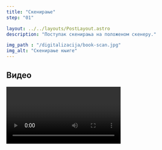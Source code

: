 ```yaml
---
title: "Скенирање"
step: "01"

layout: ../../layouts/PostLayout.astro
description: "Поступак скенирања на положеном скенеру."

img_path : "/digitalizacija/book-scan.jpg"
img_alt: "Скенирање књиге"
---
```



## Видео

<Video video="https://www.youtube.com/embed/67anBaye3Tk?si=_ZRZZVzIrKS_dIvg" />

## Опис видеа

Поступак скенирања грађе на скенеру формата А3.

Поставка публикације на скенер.

Избор формата за скенове (tif, jpg) и резолуције.

Именовање фајлова и фолдера.

Процес одређивања површине скена.

Важи за све типове грађе који се могу дигитализовати преко скенера.

Скенирање је извршено на положеном скенеру.

НАПОМЕНА: Проверити софтвер који је достављен са скенером.

## Препоруке

* Пре почетка скенирања направите фолдер у коме се складиште скенови (нпр. ивентарни број или аутор-наслов), фолдер именујте латиницом са цртицом између речи.
* Приликом избора резолуције постоје две опције: 300 dpi за штампане публикације и 600 dpi за фотографије.
* Скен можете снимити у <b>tiff</b> или <b>jpg</b> формату. Формат tiff заузима више простора на диску, слободно изаберите у складу са капацитетом вашег дигиталног складишта у рачунару.
* Обратите пажњу на квалитет скена, прегледом снимљених фајлова.
